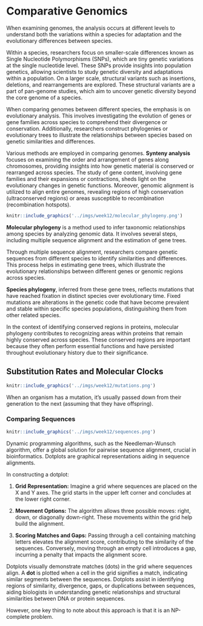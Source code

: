 # Comparative Genomics

When examining genomes, the analysis occurs at different levels to understand both the variations within a species for adaptation and the evolutionary differences between species. 

Within a species, researchers focus on smaller-scale differences known as Single Nucleotide Polymorphisms (SNPs), which are tiny genetic variations at the single nucleotide level. These SNPs provide insights into population genetics, allowing scientists to study genetic diversity and adaptations within a population. On a larger scale, structural variants such as insertions, deletions, and rearrangements are explored. These structural variants are a part of pan-genome studies, which aim to uncover genetic diversity beyond the core genome of a species.

When comparing genomes between different species, the emphasis is on evolutionary analysis. This involves investigating the evolution of genes or gene families across species to comprehend their divergence or conservation. Additionally, researchers construct phylogenies or evolutionary trees to illustrate the relationships between species based on genetic similarities and differences.

Various methods are employed in comparing genomes. **Synteny analysis** focuses on examining the order and arrangement of genes along chromosomes, providing insights into how genetic material is conserved or rearranged across species. The study of gene content, involving gene families and their expansions or contractions, sheds light on the evolutionary changes in genetic functions. Moreover, genomic alignment is utilized to align entire genomes, revealing regions of high conservation (ultraconserved regions) or areas susceptible to recombination (recombination hotspots).

```r
knitr::include_graphics('../imgs/week12/molecular_phylogeny.png')
```

**Molecular phylogeny** is a method used to infer taxonomic relationships among species by analyzing genomic data. It involves several steps, including multiple sequence alignment and the estimation of gene trees.

Through multiple sequence alignment, researchers compare genetic sequences from different species to identify similarities and differences. This process helps in estimating gene trees, which illustrate the evolutionary relationships between different genes or genomic regions across species.

**Species phylogeny**, inferred from these gene trees, reflects mutations that have reached fixation in distinct species over evolutionary time. Fixed mutations are alterations in the genetic code that have become prevalent and stable within specific species populations, distinguishing them from other related species.

In the context of identifying conserved regions in proteins, molecular phylogeny contributes to recognizing areas within proteins that remain highly conserved across species. These conserved regions are important because they often perform essential functions and have persisted throughout evolutionary history due to their significance.

## Substitution Rates and Molecular Clocks

```r
knitr::include_graphics('../imgs/week12/mutations.png')
```

When an organism has a mutation, it's usually passed down from their generation to the next (assuming that they have offspring).

### Comparing Sequences

```r
knitr::include_graphics('../imgs/week12/sequences.png')
```

Dynamic programming algorithms, such as the Needleman-Wunsch algorithm, offer a global solution for pairwise sequence alignment, crucial in bioinformatics. Dotplots are graphical representations aiding in sequence alignments.

In constructing a dotplot:

1. **Grid Representation:** Imagine a grid where sequences are placed on the X and Y axes. The grid starts in the upper left corner and concludes at the lower right corner.

2. **Movement Options:** The algorithm allows three possible moves: right, down, or diagonally down-right. These movements within the grid help build the alignment.

3. **Scoring Matches and Gaps:** Passing through a cell containing matching letters elevates the alignment score, contributing to the similarity of the sequences. Conversely, moving through an empty cell introduces a gap, incurring a penalty that impacts the alignment score.

Dotplots visually demonstrate matches (dots) in the grid where sequences align. A **dot** is plotted when a cell in the grid signifies a match, indicating similar segments between the sequences. Dotplots assist in identifying regions of similarity, divergence, gaps, or duplications between sequences, aiding biologists in understanding genetic relationships and structural similarities between DNA or protein sequences.

However, one key thing to note about this approach is that it is an NP-complete problem.
